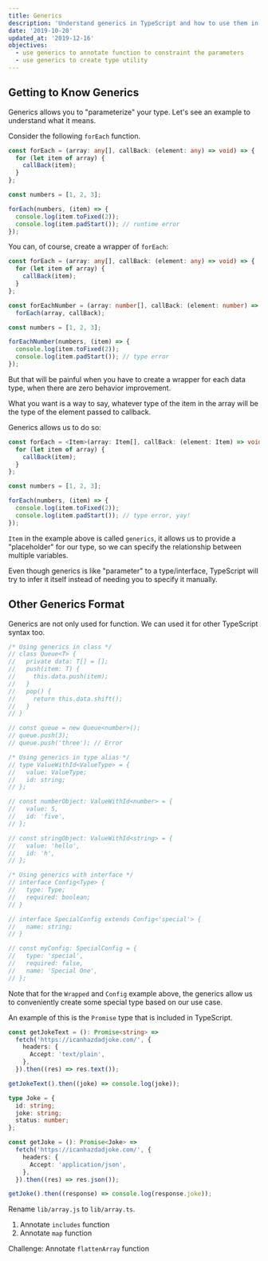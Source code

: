 ```yaml
---
title: Generics
description: 'Understand generics in TypeScript and how to use them in React project.'
date: '2019-10-20'
updated_at: '2019-12-16'
objectives:
  - use generics to annotate function to constraint the parameters
  - use generics to create type utility
---
```



## Getting to Know Generics

Generics allows you to "parameterize" your type. Let's see an example to understand what it means.

Consider the following `forEach` function.

```ts live
const forEach = (array: any[], callBack: (element: any) => void) => {
  for (let item of array) {
    callBack(item);
  }
};

const numbers = [1, 2, 3];

forEach(numbers, (item) => {
  console.log(item.toFixed(2));
  console.log(item.padStart()); // runtime error
});
```

You can, of course, create a wrapper of `forEach`:

```ts live
const forEach = (array: any[], callBack: (element: any) => void) => {
  for (let item of array) {
    callBack(item);
  }
};

const forEachNumber = (array: number[], callBack: (element: number) => void) =>
  forEach(array, callBack);

const numbers = [1, 2, 3];

forEachNumber(numbers, (item) => {
  console.log(item.toFixed(2));
  console.log(item.padStart()); // type error
});
```

But that will be painful when you have to create a wrapper for each data type, when there are zero behavior improvement.

What you want is a way to say, whatever type of the item in the array will be the type of the element passed to callback.

Generics allows us to do so:

```ts live
const forEach = <Item>(array: Item[], callBack: (element: Item) => void) => {
  for (let item of array) {
    callBack(item);
  }
};

const numbers = [1, 2, 3];

forEach(numbers, (item) => {
  console.log(item.toFixed(2));
  console.log(item.padStart()); // type error, yay!
});
```

`Item` in the example above is called `generics`, it allows us to provide a "placeholder" for our type, so we can specify the relationship between multiple variables.

<aside>

Even though generics is like "parameter" to a type/interface, TypeScript will try to infer it itself instead of needing you to specify it manually.

</aside>

## Other Generics Format

Generics are not only used for function. We can used it for other TypeScript syntax too.

```ts live
/* Using generics in class */
// class Queue<T> {
//   private data: T[] = [];
//   push(item: T) {
//     this.data.push(item);
//   }
//   pop() {
//     return this.data.shift();
//   }
// }

// const queue = new Queue<number>();
// queue.push(3);
// queue.push('three'); // Error

/* Using generics in type alias */
// type ValueWithId<ValueType> = {
//   value: ValueType;
//   id: string;
// };

// const numberObject: ValueWithId<number> = {
//   value: 5,
//   id: 'five',
// };

// const stringObject: ValueWithId<string> = {
//   value: 'hello',
//   id: 'h',
// };

/* Using generics with interface */
// interface Config<Type> {
//   type: Type;
//   required: boolean;
// }

// interface SpecialConfig extends Config<'special'> {
//   name: string;
// }

// const myConfig: SpecialConfig = {
//   type: 'special',
//   required: false,
//   name: 'Special One',
// };
```

Note that for the `Wrapped` and `Config` example above, the generics allow us to conveniently create some special type based on our use case.

An example of this is the `Promise` type that is included in TypeScript.

```ts live
const getJokeText = (): Promise<string> =>
  fetch('https://icanhazdadjoke.com/', {
    headers: {
      Accept: 'text/plain',
    },
  }).then((res) => res.text());

getJokeText().then((joke) => console.log(joke));

type Joke = {
  id: string;
  joke: string;
  status: number;
};

const getJoke = (): Promise<Joke> =>
  fetch('https://icanhazdadjoke.com/', {
    headers: {
      Accept: 'application/json',
    },
  }).then((res) => res.json());

getJoke().then((response) => console.log(response.joke));
```

<Exercise title="Do It: Using Generics">

Rename `lib/array.js` to `lib/array.ts`.

1. Annotate `includes` function
2. Annotate `map` function

Challenge: Annotate `flattenArray` function

</Exercise>

